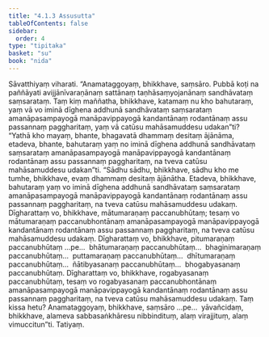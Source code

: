 ```yaml
---
title: "4.1.3 Assusutta"
tableOfContents: false
sidebar:
  order: 4
type: "tipitaka"
basket: "su"
book: "nida"
---
```



<DynamicBreadcrumb />

<Division number="126" book="nida">

<Paragraph number="832" book="nida">
Sāvatthiyaṃ viharati. “Anamataggoyaṃ, bhikkhave, saṃsāro. Pubbā koṭi na paññāyati avijjānīvaraṇānaṃ sattānaṃ taṇhāsaṃyojanānaṃ sandhāvataṃ saṃsarataṃ. Taṃ kiṃ maññatha, bhikkhave, katamaṃ nu kho bahutaraṃ, yaṃ vā vo iminā dīghena addhunā sandhāvataṃ saṃsarataṃ amanāpasampayogā manāpavippayogā kandantānaṃ rodantānaṃ assu passannaṃ paggharitaṃ, yaṃ vā catūsu mahāsamuddesu udakan”ti? “Yathā kho mayaṃ, bhante, bhagavatā dhammaṃ desitaṃ ājānāma, etadeva, bhante, bahutaraṃ yaṃ no iminā dīghena addhunā sandhāvataṃ saṃsarataṃ amanāpasampayogā manāpavippayogā kandantānaṃ rodantānaṃ assu passannaṃ paggharitaṃ, na tveva catūsu mahāsamuddesu udakan”ti.
</Paragraph>

<Paragraph number="833" book="nida">
“Sādhu sādhu, bhikkhave, sādhu kho me tumhe, bhikkhave, evaṃ dhammaṃ desitaṃ ājānātha. Etadeva, bhikkhave, bahutaraṃ yaṃ vo iminā dīghena addhunā sandhāvataṃ saṃsarataṃ amanāpasampayogā manāpavippayogā kandantānaṃ rodantānaṃ assu passannaṃ paggharitaṃ, na tveva catūsu mahāsamuddesu udakaṃ. Dīgharattaṃ vo, bhikkhave, mātumaraṇaṃ paccanubhūtaṃ; tesaṃ vo mātumaraṇaṃ paccanubhontānaṃ amanāpasampayogā manāpavippayogā kandantānaṃ rodantānaṃ assu passannaṃ paggharitaṃ, na tveva catūsu mahāsamuddesu udakaṃ. Dīgharattaṃ vo, bhikkhave, pitumaraṇaṃ paccanubhūtaṃ …pe…  bhātumaraṇaṃ paccanubhūtaṃ…  bhaginimaraṇaṃ paccanubhūtaṃ…  puttamaraṇaṃ paccanubhūtaṃ…  dhītumaraṇaṃ paccanubhūtaṃ…  ñātibyasanaṃ paccanubhūtaṃ…  bhogabyasanaṃ paccanubhūtaṃ. Dīgharattaṃ vo, bhikkhave, rogabyasanaṃ paccanubhūtaṃ, tesaṃ vo rogabyasanaṃ paccanubhontānaṃ amanāpasampayogā manāpavippayogā kandantānaṃ rodantānaṃ assu passannaṃ paggharitaṃ, na tveva catūsu mahāsamuddesu udakaṃ. Taṃ kissa hetu? Anamataggoyaṃ, bhikkhave, saṃsāro …pe…  yāvañcidaṃ, bhikkhave, alameva sabbasaṅkhāresu nibbindituṃ, alaṃ virajjituṃ, alaṃ vimuccitun”ti.

</Paragraph>
</Division>

<Paragraph number="834" type="center" book="nida">
Tatiyaṃ.
</Paragraph>